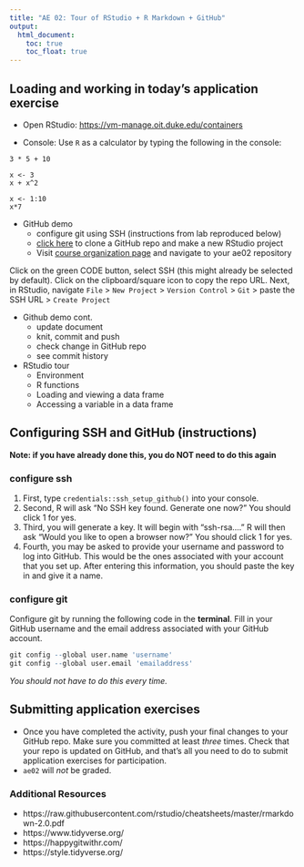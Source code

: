 ```yaml
---
title: "AE 02: Tour of RStudio + R Markdown + GitHub"
output: 
  html_document: 
    toc: true
    toc_float: true
---
```


## Loading and working in today's application exercise

- Open RStudio: [https://vm-manage.oit.duke.edu/containers](https://vm-manage.oit.duke.edu/containers)

- Console: Use `R` as a calculator by typing the following in the console:

```
3 * 5 + 10
```

```
x <- 3
x + x^2
```


```
x <- 1:10
x*7
```
  
- GitHub demo
  - configure git using SSH (instructions from lab reproduced below)
  - [click here](https://classroom.github.com/a/KLUWRY5l) to clone a GitHub repo and make a new RStudio project
  - Visit [course organization page](https://github.com/sta199-s22) and navigate to your ae02 repository

Click on the green CODE button, select SSH (this might already be selected by default). Click on the clipboard/square icon to copy the repo URL. Next, in RStudio, navigate `File` > `New Project` > `Version Control` > `Git` > paste the SSH URL > `Create Project`

- Github demo cont.
  - update document
  - knit, commit and push
  - check change in GitHub repo
  - see commit history
  
- RStudio tour
  - Environment
  - R functions
  - Loading and viewing a data frame
  - Accessing a variable in a data frame

## Configuring SSH and GitHub (instructions)

**Note: if you have already done this, you do NOT need to do this again**

### configure ssh

1. First, type `credentials::ssh_setup_github()` into your console.
2. Second, R will ask "No SSH key found. Generate one now?" You should click 1 for yes.
3. Third, you will generate a key. It will begin with "ssh-rsa...." R will then ask "Would you like to open a browser now?" You should click 1 for yes.
4. Fourth, you may be asked to provide your username and password to log into GitHub. This would be the ones associated with your account that you set up. After entering this information, you should paste the key in and give it a name.

### configure git

Configure git by running the following code in the **terminal**. Fill in your GitHub username and the email address associated with your GitHub account.

```r
git config --global user.name 'username'
git config --global user.email 'emailaddress'
```
*You should not have to do this every time.*

## Submitting application exercises
- Once you have completed the activity, push your final changes to your GitHub repo. Make sure you committed at least *three* times. Check that  your repo is updated on GitHub, and that’s all you need to do to submit application exercises for participation.
- `ae02` will *not* be graded.


### Additional Resources

- https://raw.githubusercontent.com/rstudio/cheatsheets/master/rmarkdown-2.0.pdf
- https://www.tidyverse.org/
- https://happygitwithr.com/
- https://style.tidyverse.org/ 
